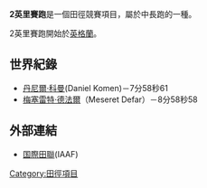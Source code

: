 '''2英里賽跑'''是一個田徑競賽項目，屬於中長跑的一種。

2英里賽跑開始於[[英格蘭|英格蘭]]。

==世界紀錄==
*[[丹尼爾·科曼|丹尼爾·科曼]](Daniel Komen)－7分58秒61
*[[梅塞雷特·德法爾|梅塞雷特·德法爾]]（Meseret Defar）－8分58秒58

== 外部連結 ==
* [http://www.iaaf.org/ 国際田聯]{{Wayback|url=http://www.iaaf.org/ |date=20110730092352 }}(IAAF)


{{田徑項目}}

[[Category:田徑項目|Category:田徑項目]]
